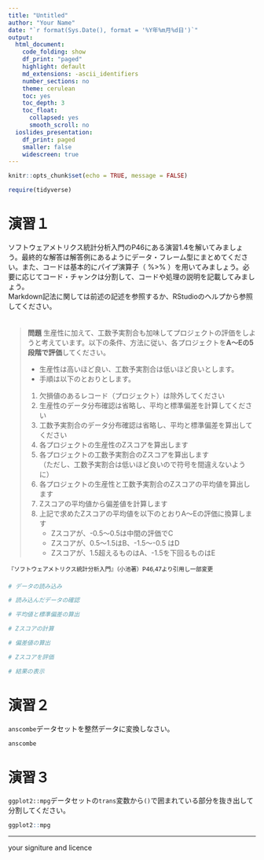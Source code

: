 ```yaml
---
title: "Untitled"
author: "Your Name"
date: "`r format(Sys.Date(), format = '%Y年%m月%d日')`"
output:
  html_document:
    code_folding: show
    df_print: "paged"
    highlight: default
    md_extensions: -ascii_identifiers
    number_sections: no
    theme: cerulean
    toc: yes
    toc_depth: 3
    toc_float:
      collapsed: yes
      smooth_scroll: no
  ioslides_presentation:
    df_print: paged
    smaller: false
    widescreen: true
---
```


```r
knitr::opts_chunk$set(echo = TRUE, message = FALSE)

require(tidyverse)
```


# 演習１
ソフトウェアメトリクス統計分析入門のP46にある演習1.4を解いてみましょう。最終的な解答は解答例にあるようにデータ・フレーム型にまとめてください。また、コードは基本的にパイプ演算子（ %>% ）を用いてみましょう。必要に応じてコード・チャンクは分割して、コードや処理の説明を記載してみましょう。  
Markdown記法に関しては前述の記述を参照するか、RStudioのヘルプから参照してください。  
　  

> **問題**
> 生産性に加えて、工数予実割合も加味してプロジェクトの評価をしようと考えています。以下の条件、方法に従い、各プロジェクトを**A～Eの5段階で評価**してください。  
>   
> * 生産性は高いほど良い、工数予実割合は低いほど良いとします。
> * 手順は以下のとおりとします。
> 
> 1. 欠損値のあるレコード（プロジェクト）は除外してください
> 1. 生産性のデータ分布確認は省略し、平均と標準偏差を計算してください
> 1. 工数予実割合のデータ分布確認は省略し、平均と標準偏差を算出してください
> 1. 各プロジェクトの生産性のZスコアを算出します
> 1. 各プロジェクトの工数予実割合のZスコアを算出します	
>    （ただし、工数予実割合は低いほど良いので符号を間違えないように）
> 1. 各プロジェクトの生産性と工数予実割合のZスコアの平均値を算出します
> 1. Zスコアの平均値から偏差値を計算します
> 1. 上記で求めたZスコアの平均値を以下のとおりA～Eの評価に換算します
>     + Zスコアが、-0.5～0.5は中間の評価でC
>     + Zスコアが、0.5～1.5はB、-1.5～-0.5 はD
>     + Zスコアが、1.5超えるものはA、-1.5を下回るものはE

^『ソフトウェアメトリクス統計分析入門』（小池著）P46,47より引用し一部変更^
　  

```r
# データの読み込み

# 読み込んだデータの確認

# 平均値と標準偏差の算出

# Zスコアの計算

# 偏差値の算出

# Zスコアを評価

# 結果の表示

```


# 演習２
`anscombe`データセットを整然データに変換しなさい。  

```r
anscombe
```

# 演習３
`ggplot2::mpg`データセットの`trans`変数から`()`で囲まれている部分を抜き出して分割してください。  

```r
ggplot2::mpg
```



---

your signiture and licence